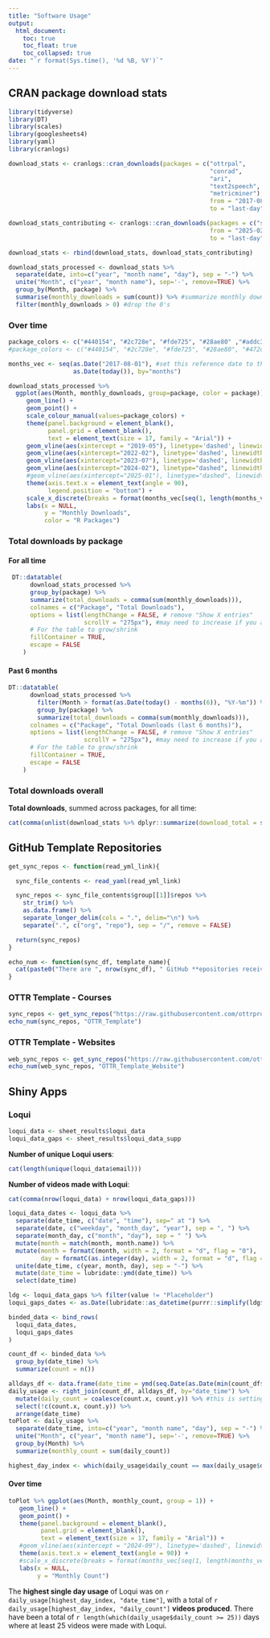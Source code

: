 ```yaml
---
title: "Software Usage"
output:
  html_document:
    toc: true
    toc_float: true
    toc_collapsed: true
date: "`r format(Sys.time(), '%d %B, %Y')`"
---
```


## CRAN package download stats

```r
library(tidyverse)
library(DT)
library(scales)
library(googlesheets4)
library(yaml)
library(cranlogs)
```

```r
download_stats <- cranlogs::cran_downloads(packages = c("ottrpal",
                                                        "conrad",
                                                        "ari",
                                                        "text2speech",
                                                        "metricminer"), #add more here within the parentheses
                                                        from = "2017-08-31", #first version of ari published on 2017-08-31
                                                        to = "last-day")
```

```r
download_stats_contributing <- cranlogs::cran_downloads(packages = c("spatialTIME"),
                                                        from = "2025-02-30", #date contribution was added to CRAN
                                                        to = "last-day")

download_stats <- rbind(download_stats, download_stats_contributing)
```

```r
download_stats_processed <- download_stats %>%
  separate(date, into=c("year", "month name", "day"), sep = "-") %>%
  unite("Month", c("year", "month name"), sep='-', remove=TRUE) %>%  
  group_by(Month, package) %>%
  summarise(monthly_downloads = sum(count)) %>% #summarize monthly downloads by package
  filter(monthly_downloads > 0) #drop the 0's
```

<!--
... plotting: Note that the color order is alphabetical

Alphabetically the packages are
- ari (color is `#440154`)
- conrad (color is `#2c728e`)
- metricminer (color is `#fde725`)
- ottrpal (color is `#28ae80`)
- spatialTime (when added, we'll use `#472d7b`)
- text2speech (color is `#addc30`)

Colors are viridis and have been grabbing options from here:
c("#fde725", "#addc30", "#5ec962", "#28ae80", "#21918c", "#2c728e", "#3b528b", "#472d7b", "#440154")
-->

### Over time

```r

package_colors <- c("#440154", "#2c728e", "#fde725", "#28ae80" ,"#addc30" )
#package_colors <- c("#440154", "#2c728e", "#fde725", "#28ae80", "#472d7b" ,"#addc30" ) #adds in spatialTime

months_vec <- seq(as.Date("2017-08-01"), #set this reference date to the first day of hte month to make this vector work (even though ari was added at the end of the month)
                  as.Date(today()), by="months")

download_stats_processed %>%
  ggplot(aes(Month, monthly_downloads, group=package, color = package)) +
     geom_line() +
     geom_point() +
     scale_colour_manual(values=package_colors) +
     theme(panel.background = element_blank(),
           panel.grid = element_blank(),
           text = element_text(size = 17, family = "Arial")) +
     geom_vline(aes(xintercept = "2019-05"), linetype='dashed', linewidth = 1.5, color = '#addc30') + #text2speech published date
     geom_vline(aes(xintercept="2022-02"), linetype='dashed', linewidth = 1.5, color = '#28ae80') + #ottrpal published date
     geom_vline(aes(xintercept="2023-07"), linetype='dashed', linewidth = 1.5, color = '#2c728e') + #conrad published date
     geom_vline(aes(xintercept="2024-02"), linetype="dashed", linewidth = 1.5, color = '#fde725') + #metricminer published date
     #geom_vline(aes(xintercept="2025-01"), linetype="dashed", linewidth = 1.5, color="#472d7b") + #spatialTime published witwh contributions date
     theme(axis.text.x = element_text(angle = 90),
           legend.position = "bottom") +
     scale_x_discrete(breaks = format(months_vec[seq(1, length(months_vec), 2)], "%Y-%m")) + #every other month
     labs(x = NULL,
          y = "Monthly Downloads",
          color = "R Packages")
```

### Total downloads by package {.tabset}

#### For all time

```r
 DT::datatable(
      download_stats_processed %>%
      group_by(package) %>%
      summarize(total_downloads = comma(sum(monthly_downloads))),
      colnames = c("Package", "Total Downloads"),
      options = list(lengthChange = FALSE, # remove "Show X entries"
                     scrollY = "275px"), #may need to increase if you add packages and don't want to scroll
      # For the table to grow/shrink
      fillContainer = TRUE,
      escape = FALSE
    )
```

#### Past 6 months

```r
DT::datatable(
      download_stats_processed %>%
        filter(Month > format(as.Date(today() - months(6)), "%Y-%m")) %>% #within 6 months
        group_by(package) %>%
        summarize(total_downloads = comma(sum(monthly_downloads))),
      colnames = c("Package", "Total Downloads (last 6 months)"),
      options = list(lengthChange = FALSE, # remove "Show X entries"
                     scrollY = "275px"), #may need to increase if you add packages and don't want to scroll
      # For the table to grow/shrink
      fillContainer = TRUE,
      escape = FALSE
    )
```

### Total downloads overall

**Total downloads**, summed across packages, for all time:

```r
cat(comma(unlist(download_stats %>% dplyr::summarize(download_total = sum(count)), use.names = FALSE)))
```


## GitHub Template Repositories

```r
get_sync_repos <- function(read_yml_link){

  sync_file_contents <- read_yaml(read_yml_link)

  sync_repos <- sync_file_contents$group[[1]]$repos %>%
    str_trim() %>%
    as.data.frame() %>%
    separate_longer_delim(cols = ".", delim="\n") %>%
    separate(".", c("org", "repo"), sep = "/", remove = FALSE)

  return(sync_repos)
}
```

```r
echo_num <- function(sync_df, template_name){
  cat(paste0("There are ", nrow(sync_df), " GitHub **epositories receiving updates from the ", template_name, "**. ", nrow(sync_df %>% filter(org == "jhudsl" | org == "fhdsl" | org == "ottrproject")), " of those are within the jhudsl, fhdsl, or ottrproject organizations"))
}
```

### OTTR Template - Courses

<!--
Main OTTR template
-->

```r
sync_repos <- get_sync_repos("https://raw.githubusercontent.com/ottrproject/OTTR_Template/refs/heads/main/.github/sync.yml")
echo_num(sync_repos, "OTTR_Template")
```

### OTTR Template - Websites

<!--
OTTR website template
-->

```r
web_sync_repos <- get_sync_repos("https://raw.githubusercontent.com/ottrproject/OTTR_Template_Website/refs/heads/main/.github/sync.yml")
echo_num(web_sync_repos, "OTTR_Template_Website")
```

<!--
### Metricminer Dashboard

```r
dashboard_sync_repos <- get_sync_repos("https://raw.githubusercontent.com/ottrproject/metricminer-dashboard/refs/heads/main/.github/sync.yml")
echo_num(dashboard_sync_repos, "metricminer-dashboard)
```
-->

## Shiny Apps

### Loqui

<!--
Add the logo?
-->

```r
loqui_data <- sheet_results$loqui_data
loqui_data_gaps <- sheet_results$loqui_data_supp
```

<!--
Now (as of May 6 2025) fixed for data to this spreadsheet (previously wasn't as of July 2024)...Have timestamps (or placeholders) for videos that were produced with Loqui between those days/for which we don't have user data
-->

<!--
`loqui_data_gaps` contains a mixture of the word "Placeholder" (videos that were made with Loqui, but without any stored metadata/users didn't receive an email of the video) and with a date/time (videos that were made with Loquid, without any stored metadata besides a timestamp note in the logs because users were sent an email of the video)

`loqui_data` has a timestamp, a user email, and a video duration
-->

**Number of unique Loqui users**:

```r
cat(length(unique(loqui_data$email)))
```

**Number of videos made with Loqui**:

```r
cat(comma(nrow(loqui_data) + nrow(loqui_data_gaps)))
```

<!--
Want a graph of when loqui was used

The main dataset has a more "readable"/word format for dates, made with the blastula package's add_readable_time function (https://github.com/FredHutch/loqui/blob/160c3e820ccf2463c62375124c668be03a9e387f/app.R#L461, https://github.com/rstudio/blastula/blob/master/R/add_readable_time.R). Need to undo that action to combine it with the gaps/log data and plot

Had to use this resource to get the gaps data to work with the regular dataset: https://forum.posit.co/t/unlist-converts-date-objects-back-to-numeric/83166/4
-->

```r
loqui_data_dates <- loqui_data %>%
  separate(date_time, c("date", "time"), sep=" at ") %>%
  separate(date, c("weekday", "month_day", "year"), sep = ", ") %>%
  separate(month_day, c("month", "day"), sep = " ") %>%
  mutate(month = match(month, month.name)) %>%
  mutate(month = formatC(month, width = 2, format = "d", flag = "0"),
         day = formatC(as.integer(day), width = 2, format = "d", flag = "0")) %>%
  unite(date_time, c(year, month, day), sep = "-") %>%
  mutate(date_time = lubridate::ymd(date_time)) %>%
  select(date_time)

ldg <- loqui_data_gaps %>% filter(value != "Placeholder")
loqui_gaps_dates <- as.Date(lubridate::as_datetime(purrr::simplify(ldg$value))) %>% as_tibble() %>% `colnames<-`(c("date_time"))

binded_data <- bind_rows(
  loqui_data_dates,
  loqui_gaps_dates
)

count_df <- binded_data %>%
  group_by(date_time) %>%
  summarize(count = n())

alldays_df <- data.frame(date_time = ymd(seq.Date(as.Date(min(count_df$date_time)), as.Date(max(count_df$date_time)), by = "days")), count = 0)
daily_usage <- right_join(count_df, alldays_df, by="date_time") %>%
  mutate(daily_count = coalesce(count.x, count.y)) %>% #this is setting days without a timestamp to 0 and adding a 0 to days with responses
  select(!c(count.x, count.y)) %>%
  arrange(date_time)
toPlot <- daily_usage %>%
  separate(date_time, into=c("year", "month name", "day"), sep = "-") %>%
  unite("Month", c("year", "month name"), sep='-', remove=TRUE) %>%
  group_by(Month) %>%
  summarize(monthly_count = sum(daily_count))

highest_day_index <- which(daily_usage$daily_count == max(daily_usage$daily_count))  
```
<!--
Make a plot showing when loqui has been used? Does it get used a lot before semesters? Before the ITCR annual meeting? etc.
-->

#### Over time

```r
toPlot %>% ggplot(aes(Month, monthly_count, group = 1)) +
   geom_line() +
   geom_point() +
   theme(panel.background = element_blank(),
         panel.grid = element_blank(),
         text = element_text(size = 17, family = "Arial")) +
   #geom_vline(aes(xintercept = "2024-09"), linetype='dashed', linewidth = 1.5) + #ITCR Annual Meeting 2024
   theme(axis.text.x = element_text(angle = 90)) +
   #scale_x_discrete(breaks = format(months_vec[seq(1, length(months_vec), 2)], "%Y-%m")) + #every other month
   labs(x = NULL,
        y = "Monthly Count")
```

The **highest single day usage** of Loqui was on `r daily_usage[highest_day_index, "date_time"]`, with a total of `r daily_usage[highest_day_index, "daily_count"]` **videos produced**. There have been a total of `r length(which(daily_usage$daily_count >= 25))` days where at least 25 videos were made with Loqui.

